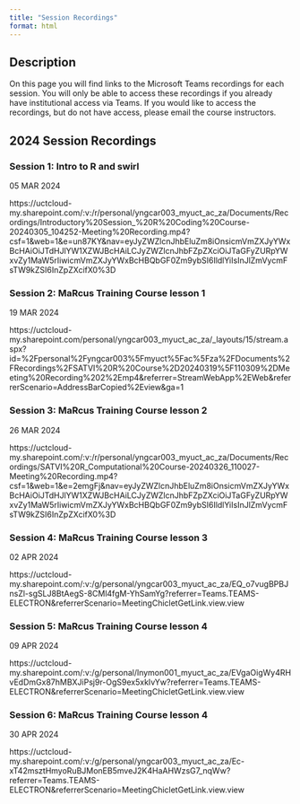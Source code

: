 ```yaml
---
title: "Session Recordings"
format: html
---
```


## Description

On this page you will find links to the Microsoft Teams recordings for each session. You will only be able to access these recordings if you already have institutional access via Teams. If you would like to access the recordings, but do not have access, please email the course instructors. 

## 2024 Session Recordings

### Session 1: Intro to R and swirl

05 MAR 2024

https://uctcloud-my.sharepoint.com/:v:/r/personal/yngcar003_myuct_ac_za/Documents/Recordings/Introductory%20Session_%20R%20Coding%20Course-20240305_104252-Meeting%20Recording.mp4?csf=1&web=1&e=un87KY&nav=eyJyZWZlcnJhbEluZm8iOnsicmVmZXJyYWxBcHAiOiJTdHJlYW1XZWJBcHAiLCJyZWZlcnJhbFZpZXciOiJTaGFyZURpYWxvZy1MaW5rIiwicmVmZXJyYWxBcHBQbGF0Zm9ybSI6IldlYiIsInJlZmVycmFsTW9kZSI6InZpZXcifX0%3D

### Session 2:  MaRcus Training Course lesson 1

19 MAR 2024

https://uctcloud-my.sharepoint.com/personal/yngcar003_myuct_ac_za/_layouts/15/stream.aspx?id=%2Fpersonal%2Fyngcar003%5Fmyuct%5Fac%5Fza%2FDocuments%2FRecordings%2FSATVI%20R%20Course%2D20240319%5F110309%2DMeeting%20Recording%202%2Emp4&referrer=StreamWebApp%2EWeb&referrerScenario=AddressBarCopied%2Eview&ga=1

### Session 3: MaRcus Training Course lesson 2

26 MAR 2024

https://uctcloud-my.sharepoint.com/:v:/r/personal/yngcar003_myuct_ac_za/Documents/Recordings/SATVI%20R_Computational%20Course-20240326_110027-Meeting%20Recording.mp4?csf=1&web=1&e=2emgFj&nav=eyJyZWZlcnJhbEluZm8iOnsicmVmZXJyYWxBcHAiOiJTdHJlYW1XZWJBcHAiLCJyZWZlcnJhbFZpZXciOiJTaGFyZURpYWxvZy1MaW5rIiwicmVmZXJyYWxBcHBQbGF0Zm9ybSI6IldlYiIsInJlZmVycmFsTW9kZSI6InZpZXcifX0%3D


### Session 4: MaRcus Training Course lesson 3

02 APR 2024

https://uctcloud-my.sharepoint.com/:v:/g/personal/yngcar003_myuct_ac_za/EQ_o7vugBPBJnsZl-sgSLJ8BtAegS-8CMl4fgM-YhSamYg?referrer=Teams.TEAMS-ELECTRON&referrerScenario=MeetingChicletGetLink.view.view


### Session 5: MaRcus Training Course lesson 4

09 APR 2024

https://uctcloud-my.sharepoint.com/:v:/g/personal/lnymon001_myuct_ac_za/EVgaOigWy4RHvEdDmGx87hMBXJiPsj9r-OgS9ex5xkIvYw?referrer=Teams.TEAMS-ELECTRON&referrerScenario=MeetingChicletGetLink.view.view


### Session 6: MaRcus Training Course lesson 4

30 APR 2024

https://uctcloud-my.sharepoint.com/:v:/g/personal/yngcar003_myuct_ac_za/Ec-xT42msztHmyoRuBJMonEB5mveJ2K4HaAHWzsG7_nqWw?referrer=Teams.TEAMS-ELECTRON&referrerScenario=MeetingChicletGetLink.view.view